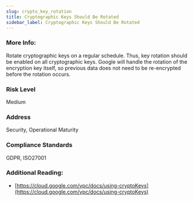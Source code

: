 ```yaml
---
slug: crypto_key_rotation
title: Cryptographic Keys Should Be Rotated
sidebar_label: Cryptographic Keys Should Be Rotated
---
```


### More Info:

Rotate cryptographic keys on a regular schedule. Thus, key rotation should be enabled on all cryptographic keys. Google will handle the rotation of the encryption key itself, so previous data does not need to be re-encrypted before the rotation occurs.

### Risk Level

Medium

### Address

Security, Operational Maturity

### Compliance Standards

GDPR, ISO27001

### Additional Reading:

- [https://cloud.google.com/vpc/docs/using-cryptoKeys](https://cloud.google.com/vpc/docs/using-cryptoKeys) 

